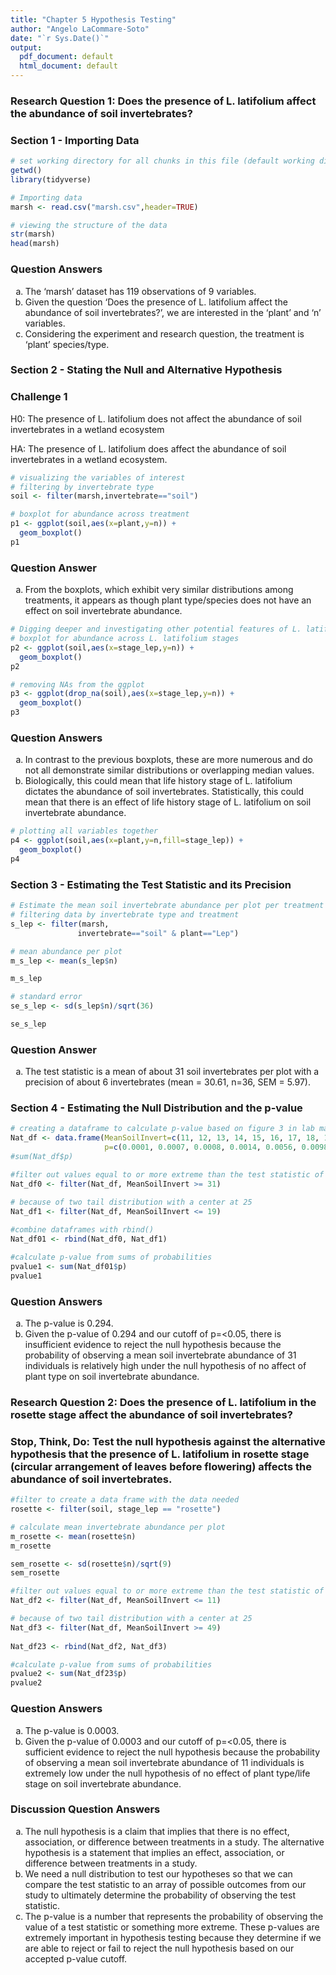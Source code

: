 ```yaml
---
title: "Chapter 5 Hypothesis Testing"
author: "Angelo LaCommare-Soto"
date: "`r Sys.Date()`"
output:
  pdf_document: default
  html_document: default
---
```

### Research Question 1: Does the presence of L. latifolium affect the abundance of soil invertebrates?

### Section 1 - Importing Data

```r
# set working directory for all chunks in this file (default working directory is wherever Rmd file is)
getwd()
library(tidyverse)
```

```r
# Importing data
marsh <- read.csv("marsh.csv",header=TRUE)

# viewing the structure of the data
str(marsh)
head(marsh)
```

### Question Answers
a. The 'marsh' dataset has 119 observations of 9 variables.
b. Given the question 'Does the presence of L. latifolium affect the abundance of soil invertebrates?', we are interested in the 'plant' and 'n' variables.
c. Considering the experiment and research question, the treatment is 'plant' species/type.

### Section 2 - Stating the Null and Alternative Hypothesis

### Challenge 1

H0: The presence of L. latifolium does not affect the abundance of soil invertebrates in a wetland ecosystem

HA: The presence of L. latifolium does affect the abundance of soil invertebrates in a wetland ecosystem.

```r
# visualizing the variables of interest
# filtering by invertebrate type
soil <- filter(marsh,invertebrate=="soil")

# boxplot for abundance across treatment
p1 <- ggplot(soil,aes(x=plant,y=n)) +
  geom_boxplot()
p1
```

### Question Answer
a. From the boxplots, which exhibit very similar distributions among treatments, it appears as though plant type/species does not have an effect on soil invertebrate abundance.

```r
# Digging deeper and investigating other potential features of L. latifolium that could be contributing to the observed data
# boxplot for abundance across L. latifolium stages
p2 <- ggplot(soil,aes(x=stage_lep,y=n)) +
  geom_boxplot()
p2

# removing NAs from the ggplot 
p3 <- ggplot(drop_na(soil),aes(x=stage_lep,y=n)) +
  geom_boxplot()
p3
```

### Question Answers
a. In contrast to the previous boxplots, these are more numerous and do not all demonstrate similar distributions or overlapping median values.
b. Biologically, this could mean that life history stage of L. latifolium dictates the abundance of soil invertebrates. Statistically, this could mean that there is an effect of life history stage of L. latifolium on soil invertebrate abundance.

```r
# plotting all variables together
p4 <- ggplot(soil,aes(x=plant,y=n,fill=stage_lep)) +
  geom_boxplot()
p4
```

### Section 3 - Estimating the Test Statistic and its Precision

```r
# Estimate the mean soil invertebrate abundance per plot per treatment
# filtering data by invertebrate type and treatment
s_lep <- filter(marsh,
               invertebrate=="soil" & plant=="Lep")

# mean abundance per plot
m_s_lep <- mean(s_lep$n)

m_s_lep

# standard error
se_s_lep <- sd(s_lep$n)/sqrt(36)

se_s_lep
```

### Question Answer
a. The test statistic is a mean of about 31 soil invertebrates per plot with a precision of about 6 invertebrates (mean = 30.61, n=36, SEM = 5.97).

### Section 4 - Estimating the Null Distribution and the p-value

```r
# creating a dataframe to calculate p-value based on figure 3 in lab manual
Nat_df <- data.frame(MeanSoilInvert=c(11, 12, 13, 14, 15, 16, 17, 18, 19, 20, 21, 22, 23, 24, 25, 26, 27, 28, 29, 30, 31, 32, 33, 34, 35, 36, 37, 38, 39, 40, 41, 42, 43, 44, 45, 46, 47, 48, 49), 
                     p=c(0.0001, 0.0007, 0.0008, 0.0014, 0.0056, 0.0098, 0.0162, 0.0265, 0.0375, 0.0444, 0.0537, 0.0634, 0.0723, 0.0757, 0.0764, 0.0756, 0.0739, 0.0693, 0.0563, 0.0452, 0.0453, 0.0356, 0.0274, 0.0236, 0.0193, 0.0120, 0.0095, 0.0053, 0.0053, 0.0035, 0.0022, 0.0021, 0.0016, 0.0009, 0.0006, 0.0005, 0.0001, 0.0002, 0.0002))
#sum(Nat_df$p)

#filter out values equal to or more extreme than the test statistic of 30.6, rounded up to 31
Nat_df0 <- filter(Nat_df, MeanSoilInvert >= 31)

# because of two tail distribution with a center at 25
Nat_df1 <- filter(Nat_df, MeanSoilInvert <= 19)
 
#combine dataframes with rbind()                 
Nat_df01 <- rbind(Nat_df0, Nat_df1)

#calculate p-value from sums of probabilities
pvalue1 <- sum(Nat_df01$p)
pvalue1
```

### Question Answers
a. The p-value is 0.294.
b. Given the p-value of 0.294 and our cutoff of p=<0.05, there is insufficient evidence to reject the null hypothesis because the probability of observing a mean soil invertebrate abundance of 31 individuals is relatively high under the null hypothesis of no affect of plant type on soil invertebrate abundance.

### Research Question 2: Does the presence of L. latifolium in the rosette stage affect the abundance of soil invertebrates?

### Stop, Think, Do: Test the null hypothesis against the alternative hypothesis that the presence of L. latifolium in rosette stage (circular arrangement of leaves before flowering) affects the abundance of soil invertebrates.

```r
#filter to create a data frame with the data needed
rosette <- filter(soil, stage_lep == "rosette")

# calculate mean invertebrate abundance per plot
m_rosette <- mean(rosette$n)
m_rosette

sem_rosette <- sd(rosette$n)/sqrt(9)
sem_rosette
```

```r
#filter out values equal to or more extreme than the test statistic of 10.5, rounded up to 11
Nat_df2 <- filter(Nat_df, MeanSoilInvert <= 11)

# because of two tail distribution with a center at 25
Nat_df3 <- filter(Nat_df, MeanSoilInvert >= 49)
                  
Nat_df23 <- rbind(Nat_df2, Nat_df3)

#calculate p-value from sums of probabilities
pvalue2 <- sum(Nat_df23$p)
pvalue2
```

### Question Answers
a. The p-value is 0.0003.
b. Given the p-value of 0.0003 and our cutoff of p=<0.05, there is sufficient evidence to reject the null hypothesis because the probability of observing a mean soil invertebrate abundance of 11 individuals is extremely low under the null hypothesis of no effect of plant type/life stage on soil invertebrate abundance.

### Discussion Question Answers
a. The null hypothesis is a claim that implies that there is no effect, association, or difference between treatments in a study. The alternative hypothesis is a statement that implies an effect, association, or difference between treatments in a study.
b. We need a null distribution to test our hypotheses so that we can compare the test statistic to an array of possible outcomes from our study to ultimately determine the probability of observing the test statistic.
c. The p-value is a number that represents the probability of observing the value of a test statistic or something more extreme. These p-values are extremely important in hypothesis testing because they determine if we are able to reject or fail to reject the null hypothesis based on our accepted p-value cutoff.

